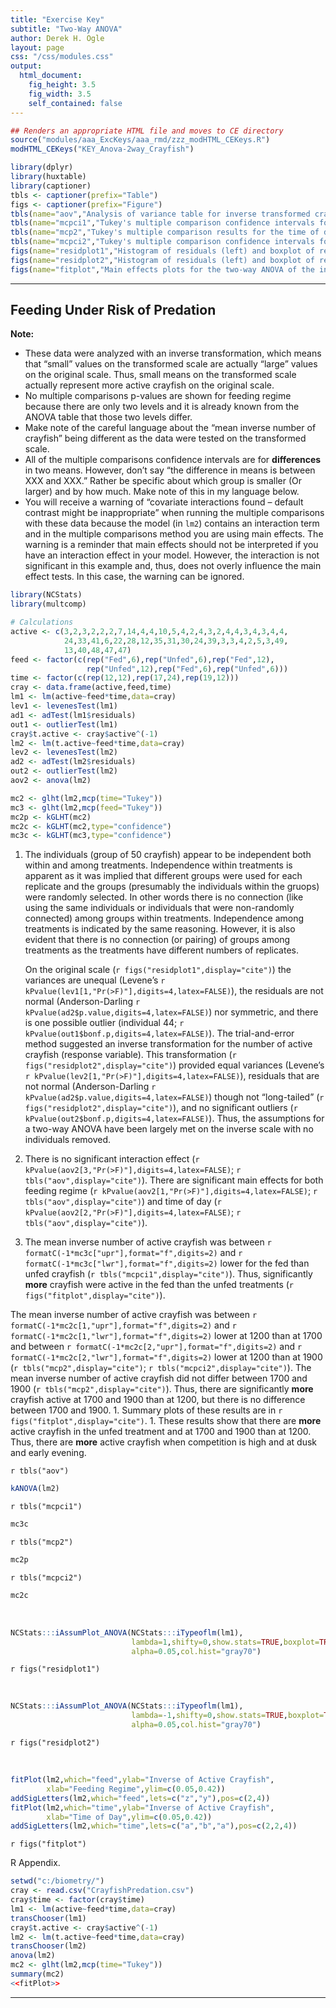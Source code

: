 ```yaml
---
title: "Exercise Key"
subtitle: "Two-Way ANOVA"
author: Derek H. Ogle
layout: page
css: "/css/modules.css"
output:
  html_document:
    fig_height: 3.5
    fig_width: 3.5
    self_contained: false
---
```


```r
## Renders an appropriate HTML file and moves to CE directory
source("modules/aaa_ExcKeys/aaa_rmd/zzz_modHTML_CEKeys.R")
modHTML_CEKeys("KEY_Anova-2way_Crayfish")
```

```r
library(dplyr)
library(huxtable)
library(captioner)
tbls <- captioner(prefix="Table")
figs <- captioner(prefix="Figure")
tbls(name="aov","Analysis of variance table for inverse transformed crayfish activity level by feeding regime and temperature.")
tbls(name="mcpci1","Tukey's multiple comparison confidence intervals for the time of day term in the two-way ANOVA of inverse transformed crayfish activity level by feeding regime and temperature.")
tbls(name="mcp2","Tukey's multiple comparison results for the time of day term in the two-way ANOVA of inverse transformed crayfish activity level by feeding regime and temperature.")
tbls(name="mcpci2","Tukey's multiple comparison confidence intervals for the feeding regime in the two-way ANOVA of inverse transformed crayfish activity level by feeding regime and temperature.")
figs(name="residplot1","Histogram of residuals (left) and boxplot of residuals by treatment group (right) for the crayfish and bass feeding study.")
figs(name="residplot2","Histogram of residuals (left) and boxplot of residuals by treatment group (right) for the inverse number of crayfish feeding in the crayfish and bass feeding study.")
figs(name="fitplot","Main effects plots for the two-way ANOVA of the inverse of activity level by feeding regime and temperature. Treatment means with different letters are significantly different.")
```

----

## Feeding Under Risk of Predation

<div class="alert alert-warning">
<strong>Note:</strong> 
<ul>
  <li>These data were analyzed with an inverse transformation, which means that "small" values on the transformed scale are actually "large" values on the original scale. Thus, small means on the transformed scale actually represent more active crayfish on the original scale.</li>
  <li>No multiple comparisons p-values are shown for feeding regime because there are only two levels and it is already known from the ANOVA table that those two levels differ.</li>
  <li>Make note of the careful language about the "mean inverse number of crayfish" being different as the data were tested on the transformed scale.</li>
  <li>All of the multiple comparisons confidence intervals are for <b>differences</b> in two means. However, don't say "the difference in means is between XXX and XXX." Rather be specific about which group is smaller (Or larger) and by how much. Make note of this in my language below.</li>
  <li>You will receive a warning of "covariate interactions found -- default contrast might be inappropriate" when running the multiple comparisons with these data because the model (in `lm2`) contains an interaction term and in the multiple comparisons method you are using main effects. The warning is a reminder that main effects should not be interpreted if you have an interaction effect in your model. However, the interaction is not significant in this example and, thus, does not overly influence the main effect tests. In this case, the warning can be ignored.</li>
</ul>
</div>

```r
library(NCStats)
library(multcomp)

# Calculations
active <- c(3,2,3,2,2,2,7,14,4,4,10,5,4,2,4,3,2,4,4,3,4,3,4,4,
            24,33,41,6,22,28,12,35,31,30,24,39,3,3,4,2,5,3,49,
            13,40,48,47,47)
feed <- factor(c(rep("Fed",6),rep("Unfed",6),rep("Fed",12),
                 rep("Unfed",12),rep("Fed",6),rep("Unfed",6)))
time <- factor(c(rep(12,12),rep(17,24),rep(19,12)))
cray <- data.frame(active,feed,time)
lm1 <- lm(active~feed*time,data=cray)
lev1 <- levenesTest(lm1)
ad1 <- adTest(lm1$residuals)
out1 <- outlierTest(lm1)
cray$t.active <- cray$active^(-1)
lm2 <- lm(t.active~feed*time,data=cray)
lev2 <- levenesTest(lm2)
ad2 <- adTest(lm2$residuals)
out2 <- outlierTest(lm2)
aov2 <- anova(lm2)

mc2 <- glht(lm2,mcp(time="Tukey"))
mc3 <- glht(lm2,mcp(feed="Tukey"))
mc2p <- kGLHT(mc2)
mc2c <- kGLHT(mc2,type="confidence")
mc3c <- kGLHT(mc3,type="confidence")

```

1. The individuals (group of 50 crayfish) appear to be independent both within and among treatments. Independence within treatments is apparent as it was implied that different groups were used for each replicate and the groups (presumably the individuals within the gruops) were randomly selected. In other words there is no connection (like using the same individuals or individuals that were non-randomly connected) among groups within treatments. Independence among treatments is indicated by the same reasoning. However, it is also evident that there is no connection (or pairing) of groups among treatments as the treatments have different numbers of replicates.

    On the original scale (`r figs("residplot1",display="cite")`) the variances are unequal (Levene's `r kPvalue(lev1[1,"Pr(>F)"],digits=4,latex=FALSE)`), the residuals are not normal (Anderson-Darling `r kPvalue(ad2$p.value,digits=4,latex=FALSE)`) nor symmetric, and there is one possible outlier (individual 44; `r kPvalue(out1$bonf.p,digits=4,latex=FALSE)`). The trial-and-error method suggested an inverse transformation for the number of active crayfish (response variable). This transformation (`r figs("residplot2",display="cite")`) provided equal variances (Levene's `r kPvalue(lev2[1,"Pr(>F)"],digits=4,latex=FALSE)`), residuals that are not normal (Anderson-Darling `r kPvalue(ad2$p.value,digits=4,latex=FALSE)`) though not "long-tailed" (`r figs("residplot2",display="cite")`), and no significant outliers (`r kPvalue(out2$bonf.p,digits=4,latex=FALSE)`). Thus, the assumptions for a two-way ANOVA have been largely met on the inverse scale with no individuals removed.
1. There is no significant interaction effect (`r kPvalue(aov2[3,"Pr(>F)"],digits=4,latex=FALSE)`; `r tbls("aov",display="cite")`). There are significant main effects for both feeding regime (`r kPvalue(aov2[1,"Pr(>F)"],digits=4,latex=FALSE)`; `r tbls("aov",display="cite")`) and time of day (`r kPvalue(aov2[2,"Pr(>F)"],digits=4,latex=FALSE)`; `r tbls("aov",display="cite")`).
1. The mean inverse number of active crayfish was between `r formatC(-1*mc3c["upr"],format="f",digits=2)` and `r formatC(-1*mc3c["lwr"],format="f",digits=2)` lower for the fed than unfed crayfish (`r tbls("mcpci1",display="cite")`). Thus, significantly **more** crayfish were active in the fed than the unfed treatments (`r figs("fitplot",display="cite")`).

  The mean inverse number of active crayfish was between `r formatC(-1*mc2c[1,"upr"],format="f",digits=2)` and `r formatC(-1*mc2c[1,"lwr"],format="f",digits=2)` lower at 1200 than at 1700 and between `r formatC(-1*mc2c[2,"upr"],format="f",digits=2)` and `r formatC(-1*mc2c[2,"lwr"],format="f",digits=2)` lower at 1200 than at 1900 (`r tbls("mcp2",display="cite")`; `r tbls("mcpci2",display="cite")`). The mean inverse number of active crayfish did not differ between 1700 and 1900 (`r tbls("mcp2",display="cite")`). Thus, there are significantly **more** crayfish active at 1700 and 1900 than at 1200, but there is no difference between 1700 and 1900.
1. Summary plots of these results are in `r figs("fitplot",display="cite")`.
1. These results show that there are **more** active crayfish in the unfed treatment and at 1700 and 1900 than at 1200. Thus, there are **more** active crayfish when competition is high and at dusk and early evening.

`r tbls("aov")`

```r
kANOVA(lm2)
```


`r tbls("mcpci1")`

```r
mc3c
```


`r tbls("mcp2")`

```r
mc2p
```


`r tbls("mcpci2")`

```r
mc2c
```

&nbsp;

```r
NCStats:::iAssumPlot_ANOVA(NCStats:::iTypeoflm(lm1),
                           lambda=1,shifty=0,show.stats=TRUE,boxplot=TRUE,
                           alpha=0.05,col.hist="gray70")
```

`r figs("residplot1")`

&nbsp;


```r
NCStats:::iAssumPlot_ANOVA(NCStats:::iTypeoflm(lm1),
                           lambda=-1,shifty=0,show.stats=TRUE,boxplot=TRUE,
                           alpha=0.05,col.hist="gray70")
```

`r figs("residplot2")`

&nbsp;


```r
fitPlot(lm2,which="feed",ylab="Inverse of Active Crayfish",
        xlab="Feeding Regime",ylim=c(0.05,0.42))
addSigLetters(lm2,which="feed",lets=c("z","y"),pos=c(2,4))
fitPlot(lm2,which="time",ylab="Inverse of Active Crayfish",
        xlab="Time of Day",ylim=c(0.05,0.42))
addSigLetters(lm2,which="time",lets=c("a","b","a"),pos=c(2,2,4))
```

`r figs("fitplot")`

R Appendix.
```r
setwd("c:/biometry/")
cray <- read.csv("CrayfishPredation.csv")
cray$time <- factor(cray$time)
lm1 <- lm(active~feed*time,data=cray)
transChooser(lm1)
cray$t.active <- cray$active^(-1)
lm2 <- lm(t.active~feed*time,data=cray)
transChooser(lm2)
anova(lm2)
mc2 <- glht(lm2,mcp(time="Tukey"))
summary(mc2)
<<fitPlot>>
```

----
